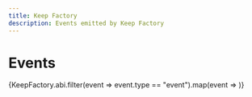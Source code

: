 ```yaml
---
title: Keep Factory
description: Events emitted by Keep Factory
---
```



# Events

{KeepFactory.abi.filter(event => event.type == "event").map(event => <Event key={event.name} name={event.name} inputs={event.inputs} />)}
